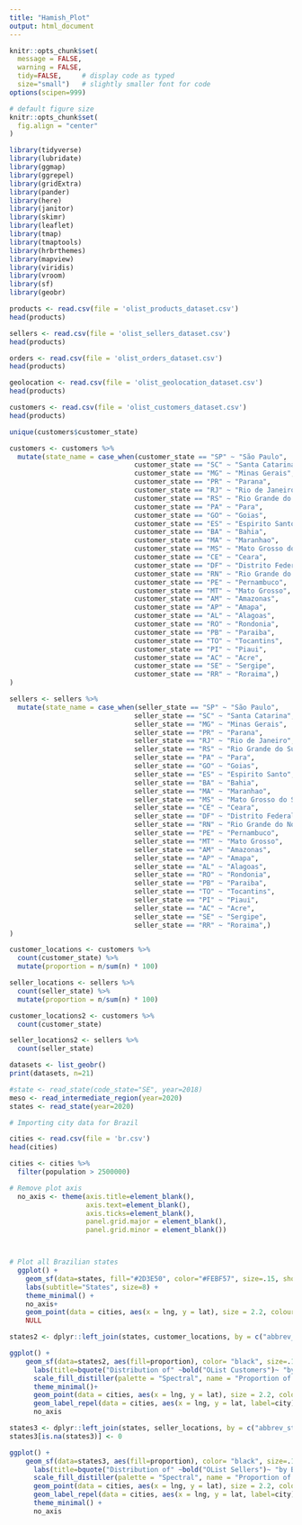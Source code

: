 ```yaml
---
title: "Hamish_Plot"
output: html_document
---
```


```r
knitr::opts_chunk$set(
  message = FALSE, 
  warning = FALSE, 
  tidy=FALSE,     # display code as typed
  size="small")   # slightly smaller font for code
options(scipen=999)

# default figure size
knitr::opts_chunk$set(
  fig.align = "center"
)
```



```r
library(tidyverse)
library(lubridate)
library(ggmap)
library(ggrepel)
library(gridExtra)
library(pander)
library(here)
library(janitor)
library(skimr)
library(leaflet)
library(tmap)
library(tmaptools)
library(hrbrthemes)
library(mapview)
library(viridis)
library(vroom)
library(sf)
library(geobr)
```

```r

products <- read.csv(file = 'olist_products_dataset.csv')
head(products)

sellers <- read.csv(file = 'olist_sellers_dataset.csv')
head(products)

orders <- read.csv(file = 'olist_orders_dataset.csv')
head(products)

geolocation <- read.csv(file = 'olist_geolocation_dataset.csv')
head(products)

customers <- read.csv(file = 'olist_customers_dataset.csv')
head(products)
```



```r
unique(customers$customer_state)
```

```r
customers <- customers %>% 
  mutate(state_name = case_when(customer_state == "SP" ~ "São Paulo", 
                               customer_state == "SC" ~ "Santa Catarina",
                               customer_state == "MG" ~ "Minas Gerais", 
                               customer_state == "PR" ~ "Parana",
                               customer_state == "RJ" ~ "Rio de Janeiro",
                               customer_state == "RS" ~ "Rio Grande do Sul",
                               customer_state == "PA" ~ "Para",
                               customer_state == "GO" ~ "Goias",
                               customer_state == "ES" ~ "Espirito Santo",
                               customer_state == "BA" ~ "Bahia",
                               customer_state == "MA" ~ "Maranhao",
                               customer_state == "MS" ~ "Mato Grosso do Sul",
                               customer_state == "CE" ~ "Ceara",
                               customer_state == "DF" ~ "Distrito Federal",
                               customer_state == "RN" ~ "Rio Grande do Norte",
                               customer_state == "PE" ~ "Pernambuco",
                               customer_state == "MT" ~ "Mato Grosso",
                               customer_state == "AM" ~ "Amazonas",
                               customer_state == "AP" ~ "Amapa",
                               customer_state == "AL" ~ "Alagoas",
                               customer_state == "RO" ~ "Rondonia",
                               customer_state == "PB" ~ "Paraiba",
                               customer_state == "TO" ~ "Tocantins",
                               customer_state == "PI" ~ "Piaui",
                               customer_state == "AC" ~ "Acre",
                               customer_state == "SE" ~ "Sergipe",
                               customer_state == "RR" ~ "Roraima",)
)
```


```r
sellers <- sellers %>% 
  mutate(state_name = case_when(seller_state == "SP" ~ "São Paulo", 
                               seller_state == "SC" ~ "Santa Catarina",
                               seller_state == "MG" ~ "Minas Gerais", 
                               seller_state == "PR" ~ "Parana",
                               seller_state == "RJ" ~ "Rio de Janeiro",
                               seller_state == "RS" ~ "Rio Grande do Sul",
                               seller_state == "PA" ~ "Para",
                               seller_state == "GO" ~ "Goias",
                               seller_state == "ES" ~ "Espirito Santo",
                               seller_state == "BA" ~ "Bahia",
                               seller_state == "MA" ~ "Maranhao",
                               seller_state == "MS" ~ "Mato Grosso do Sul",
                               seller_state == "CE" ~ "Ceara",
                               seller_state == "DF" ~ "Distrito Federal",
                               seller_state == "RN" ~ "Rio Grande do Norte",
                               seller_state == "PE" ~ "Pernambuco",
                               seller_state == "MT" ~ "Mato Grosso",
                               seller_state == "AM" ~ "Amazonas",
                               seller_state == "AP" ~ "Amapa",
                               seller_state == "AL" ~ "Alagoas",
                               seller_state == "RO" ~ "Rondonia",
                               seller_state == "PB" ~ "Paraiba",
                               seller_state == "TO" ~ "Tocantins",
                               seller_state == "PI" ~ "Piaui",
                               seller_state == "AC" ~ "Acre",
                               seller_state == "SE" ~ "Sergipe",
                               seller_state == "RR" ~ "Roraima",)
)
```

```r
customer_locations <- customers %>%
  count(customer_state) %>% 
  mutate(proportion = n/sum(n) * 100)

seller_locations <- sellers %>%
  count(seller_state) %>%
  mutate(proportion = n/sum(n) * 100)

customer_locations2 <- customers %>%
  count(customer_state) 

seller_locations2 <- sellers %>%
  count(seller_state)
```



```r
datasets <- list_geobr()
print(datasets, n=21)

#state <- read_state(code_state="SE", year=2018)
meso <- read_intermediate_region(year=2020)
states <- read_state(year=2020)
```



```r
# Importing city data for Brazil

cities <- read.csv(file = 'br.csv')
head(cities)

cities <- cities %>%
  filter(population > 2500000)

```



```r
# Remove plot axis
  no_axis <- theme(axis.title=element_blank(),
                   axis.text=element_blank(),
                   axis.ticks=element_blank(),
                   panel.grid.major = element_blank(),
                   panel.grid.minor = element_blank())



# Plot all Brazilian states
  ggplot() +
    geom_sf(data=states, fill="#2D3E50", color="#FEBF57", size=.15, show.legend = FALSE) +
    labs(subtitle="States", size=8) +
    theme_minimal() +
    no_axis+
    geom_point(data = cities, aes(x = lng, y = lat), size = 2.2, colour = "red")+
    NULL
```


```r
states2 <- dplyr::left_join(states, customer_locations, by = c("abbrev_state" = "customer_state"))
```



```r
ggplot() +
    geom_sf(data=states2, aes(fill=proportion), color= "black", size=.12) +
      labs(title=bquote("Distribution of" ~bold("OList Customers")~ "by Brazilian State: 2016 - 2018"), size=15, subtitle = "Including the locations of Brazil's 5 largest cities") +
      scale_fill_distiller(palette = "Spectral", name = "Proportion of Total Customers (%)", limits = c(0,50))+
      theme_minimal()+
      geom_point(data = cities, aes(x = lng, y = lat), size = 2.2, colour = "gray11")+
      geom_label_repel(data = cities, aes(x = lng, y = lat, label=city), box.padding = 0.5, size = 3, nudge_x = 0.1, max.overlaps = Inf) +
      no_axis
```




```r
states3 <- dplyr::left_join(states, seller_locations, by = c("abbrev_state" = "seller_state"))
states3[is.na(states3)] <- 0
```


```r
ggplot() +
    geom_sf(data=states3, aes(fill=proportion), color= "black", size=.12) +
      labs(title=bquote("Distribution of" ~bold("OList Sellers")~ "by Brazilian State: 2016 - 2018"), size=15, subtitle = "Including the locations of Brazil's 5 largest cities")+
      scale_fill_distiller(palette = "Spectral", name = "Proportion of Total Sellers (%)", limits = c(0, 60))+
      geom_point(data = cities, aes(x = lng, y = lat), size = 2.2, colour = "gray11")+
      geom_label_repel(data = cities, aes(x = lng, y = lat, label=city), box.padding = 0.5, size = 3, nudge_x = 0.1, max.overlaps = Inf) +
      theme_minimal() +
      no_axis
```




